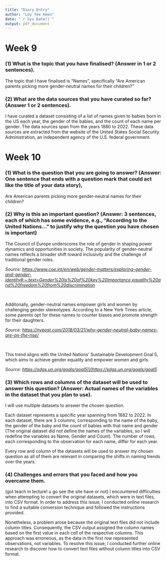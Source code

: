```yaml
---
title: "Diary Entry"
author: "Loy Yee Keen"
date: "`r Sys.Date()`"
output: pdf_document
---
```

# Week 9

### (1) What is the topic that you have finalised? (Answer in 1 or 2 sentences).
The topic that I have finalised is "Names", specifically "Are American parents picking more gender-neutral names for their children?"

### (2) What are the data sources that you have curated so far? (Answer 1 or 2 sentences).
I have curated a dataset consisting of a list of names given to babies born in the US each year, the gender of the babies, and the count of each name per gender. The data sources span from the years 1880 to 2022. These data sources are extracted from the website of the United States Social Security Administration, an independent agency of the U.S. federal government.

# Week 10

### (1) What is the question that you are going to answer? (Answer: One sentence that ends with a question mark that could act like the title of your data story),

Are American parents picking more gender-neutral names for their children?

### (2) Why is this an important question? (Answer: 3 sentences, each of which has some evidence, e.g., “According to the United Nations...” to justify why the question you have chosen is important)

The Council of Europe underscores the role of gender in shaping power dynamics and opportunities in society. The popularity of gender-neutral names reflects a broader shift toward inclusivity and the challenge of traditional gender roles.

*Source: <https://www.coe.int/en/web/gender-matters/exploring-gender-and-gender-identity#:~:text=Gender%20is%20of%20key%20importance,equality%20and%20freedom%20from%20discrimination>*

<p>&nbsp;</p>

Additonally, gender-neutral names empower girls and women by challenging gender stereotypes. According to a New York Times article, some parents opt for these names to counter biases and promote strength for their daughters.

*Source: <https://nypost.com/2018/03/21/why-gender-neutral-baby-names-are-on-the-rise/>*

<p>&nbsp;</p>

This trend aligns with the United Nations' Sustainable Development Goal 5, which aims to achieve gender equality and empower women and girls.

*Source: <https://sdgs.un.org/goals/goal5)](https://sdgs.un.org/goals/goal5>*

### (3) Which rows and columns of the dataset will be used to answer this question? (Answer: Actual names of the variables in the dataset that you plan to use).

I will use multiple datasets to answer the chosen question. 

Each dataset represents a specific year spanning from 1882 to 2022. In each dataset, there are 3 columns, corresponding to the name of the baby, the gender of the baby and the count of babies with that name and gender (The original dataset did not define the names of the variables, so I will redefine the variables as Name, Gender and Count). The number of rows, each corresponding to the observation for each name, differ for each year. 

Every row and column of the datasets will be used to answer my chosen question as all of them are relevant in comparing the shifts in naming trends over the years.

### (4) Challenges and errors that you faced and how you overcame them.

(got teach in lecture! u go see the site have or not) I encountered difficulties when attempting to convert the original datasets, which were in text files, into CSV format. In order to address this issue, I conducted online research to find a suitable conversion technique and followed the instructions provided.

Nonetheless, a problem arose because the original text files did not include column titles. Consequently, the CSV output assigned the column names based on the first value in each cell of the respective columns. This approach was erroneous, as the data in the first row represented observations, not variables. To resolve this issue, I conducted further online research to discover how to convert text files without column titles into CSV format.
